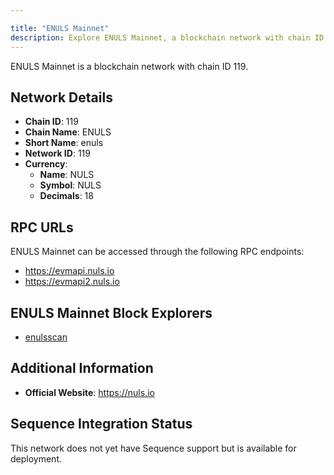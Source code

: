 ```yaml
---

title: "ENULS Mainnet"
description: Explore ENULS Mainnet, a blockchain network with chain ID 119. Learn about its native currency, NULS, and how to interact with the network.
---
```




ENULS Mainnet is a blockchain network with chain ID 119.

## Network Details

- **Chain ID**: 119
- **Chain Name**: ENULS
- **Short Name**: enuls
- **Network ID**: 119
- **Currency**: 
  - **Name**: NULS
  - **Symbol**: NULS
  - **Decimals**: 18

## RPC URLs

ENULS Mainnet can be accessed through the following RPC endpoints:

- https://evmapi.nuls.io
- https://evmapi2.nuls.io

## ENULS Mainnet Block Explorers

- [enulsscan](https://evmscan.nuls.io)

## Additional Information

- **Official Website**: https://nuls.io

## Sequence Integration Status

This network does not yet have Sequence support but is available for deployment.
